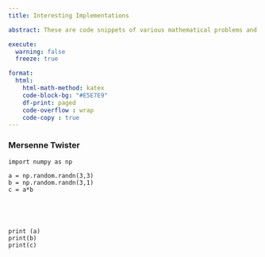 ```yaml
---
title: Interesting Implementations

abstract: These are code snippets of various mathematical problems and numerical methods in Python and R that I found interesting while browsing through the internet and going through various books which don't exactly fall into a specific category per se.

execute: 
  warning: false
  freeze: true

format:
  html:
    html-math-method: katex
    code-block-bg: "#E5E7E9"
    df-print: paged
    code-overflow : wrap
    code-copy : true
---
```


### Mersenne Twister

```python3
import numpy as np

a = np.random.randn(3,3)
b = np.random.randn(3,1)
c = a*b





print (a)
print(b)
print(c)

```